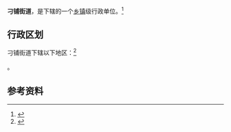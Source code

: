 {{中国乡级行政区|32/12/03/002/000}}

'''刁铺街道'''，是{{PRC admin/fullname|32/12/03/002/000|3}}下辖的一个[[乡镇|乡镇]]级行政单位。<ref>{{PRC admin/ref sgc|{{PRC admin/parent|32/12/03/002/000}}}}</ref>

== 行政区划 ==

刁铺街道下辖以下地区：<ref>{{PRC admin/ref sgc|32/12/03/002/000}}</ref>

{{PRC admin/children|32/12/03/002/000}}。

== 参考资料 ==

{{reflist}}

{{行政区划小作品}}
{{PRC admin/navcat|32/12/03/002/000}}